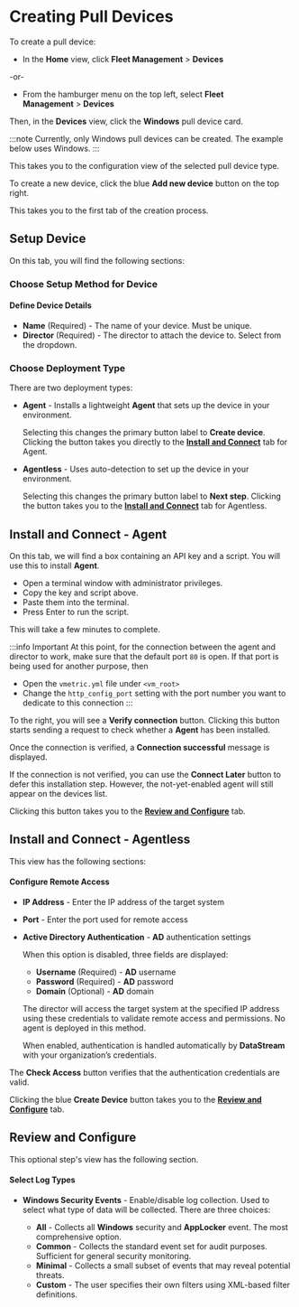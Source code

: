# Creating Pull Devices

To create a pull device:

- In the **Home** view, click **Fleet Management**&nbsp;>&nbsp;**Devices**

-or-

- From the hamburger menu on the top left, select **Fleet Management**&nbsp;>&nbsp;**Devices**

Then, in the **Devices** view, click the **Windows** pull device card.

:::note
Currently, only Windows pull devices can be created. The example below uses Windows.
:::

This takes you to the configuration view of the selected pull device type.

To create a new device, click the blue **Add new device** button on the top right.

This takes you to the first tab of the creation process.

## Setup Device

On this tab, you will find the following sections:

### Choose Setup Method for Device

#### Define Device Details

- **Name** (Required) - The name of your device. Must be unique.
- **Director** (Required) - The director to attach the device to. Select from the dropdown.

### Choose Deployment Type

There are two deployment types:

  - **Agent** - Installs a lightweight **Agent** that sets up the device in your environment.

    Selecting this changes the primary button label to **Create device**. Clicking the button takes you directly to the [**Install and Connect**](#install-and-connect---agent) tab for Agent.

  - **Agentless** - Uses auto-detection to set up the device in your environment.
  
    Selecting this changes the primary button label to **Next step**. Clicking the button takes you to the [**Install and Connect**](#install-and-connect---agentless) tab for Agentless.

## Install and Connect - Agent

On this tab, we will find a box containing an API key and a script. You will use this to install **Agent**.

<Include id="admin-for-installation-script" />

- Open a terminal window with administrator privileges.
- Copy the key and script above.
- Paste them into the terminal.
- Press <kb-short>Enter</kb-short> to run the script.

This will take a few minutes to complete.

:::info Important
At this point, for the connection between the agent and director to work, make sure that the default port `80` is open. If that port is being used for another purpose, then

- Open the `vmetric.yml` file under `<vm_root>`
- Change the `http_config_port` setting with the port number you want to dedicate to this connection
:::

To the right, you will see a **Verify connection** button. Clicking this button starts sending a request to check whether a **Agent** has been installed.

Once the connection is verified, a **Connection successful** message is displayed.

<Include id="connection-verification-failure" />

If the connection is not verified, you can use the **Connect Later** button to defer this installation step. However, the not-yet-enabled agent will still appear on the devices list.

Clicking this button takes you to the [**Review and Configure**](#review-and-configure) tab.

## Install and Connect - Agentless

This view has the following sections:

#### Configure Remote Access

- **IP Address** - Enter the IP address of the target system
- **Port** - Enter the port used for remote access
- **Active Directory Authentication** - **AD** authentication settings

  When this option is disabled, three fields are displayed:

  - **Username** (Required) - **AD** username
  - **Password** (Required) - **AD** password
  - **Domain** (Optional) - **AD** domain

  The director will access the target system at the specified IP address using these credentials to validate remote access and permissions. No agent is deployed in this method.

  When enabled, authentication is handled automatically by **DataStream** with your organization’s credentials.

The **Check Access** button verifies that the authentication credentials are valid.

Clicking the blue **Create Device** button takes you to the [**Review and Configure**](#review-and-configure) tab.

## Review and Configure

This optional step's view has the following section.

#### Select Log Types

- **Windows Security Events** - Enable/disable log collection. Used to select what type of data will be collected. There are three choices:

  - **All** - Collects all **Windows** security and **AppLocker** event. The most comprehensive option.
  - **Common** - Collects the standard event set for audit purposes. Sufficient for general security monitoring.
  - **Minimal** - Collects a small subset of events that may reveal potential threats.
  - **Custom** - The user specifies their own filters using XML-based filter definitions.
